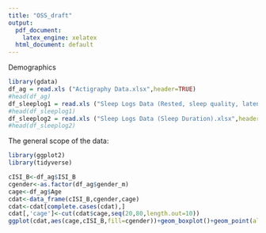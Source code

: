 ```yaml
---
title: "OSS_draft"
output:
  pdf_document: 
    latex_engine: xelatex
  html_document: default
---
```

Demographics
```r
library(gdata)
df_ag = read.xls ("Actigraphy Data.xlsx",header=TRUE)
#head(df_ag)
df_sleeplog1 = read.xls ("Sleep Logs Data (Rested, sleep quality, latency, highness, tolerance).xlsx",header=TRUE)
#head(df_sleeplog1)
df_sleeplog2 = read.xls ("Sleep Logs Data (Sleep Duration).xlsx",header=TRUE)
#head(df_sleeplog2)
```
The general scope of the data:
```r
library(ggplot2)
library(tidyverse)
```
```r
cISI_B<-df_ag$ISI_B
cgender<-as.factor(df_ag$gender_m)
cage<-df_ag$Age
cdat<-data_frame(cISI_B,cgender,cage)
cdat<-cdat[complete.cases(cdat),]
cdat[,'cage']<-cut(cdat$cage,seq(20,80,length.out=10))
ggplot(cdat,aes(cage,cISI_B,fill=cgender))+geom_boxplot()+geom_point(alpha=0.3)
```
    
